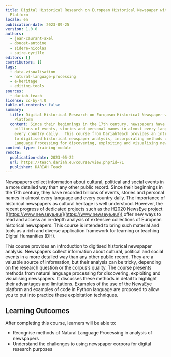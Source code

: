 ```yaml
---
title: Digital Historical Research on European Historical Newspaper with NewsEye
  Platform
locale: en
publication-date: 2023-09-25
version: 1.0.0
authors:
  - jean-caurant-axel
  - doucet-antoine
  - sidere-nicolas
  - suire-cyrille
editors: []
contributors: []
tags:
  - data-visualisation
  - natural-language-processing
  - e-heritage
  - editing-tools
sources:
  - dariah-teach
license: cc-by-4.0
table-of-contents: false
summary:
  title: Digital Historical Research on European Historical Newspaper with NewsEye
    Platform
  content: Since their beginnings in the 17th century, newspapers have recorded
    billions of events, stories and personal names in almost every language and
    every country daily.  This course from DariahTeach provides an introduction
    to digitised historical newspaper analysis, incorporating methods of Natural
    Language Processing for discovering, exploiting and visualising newspapers.
content-type: training-module
remote:
  publication-date: 2023-05-22
  url: https://teach.dariah.eu/course/view.php?id=71
  publisher: DARIAH Teach
---
```

Newspapers collect information about cultural, political and social events in a more detailed way than any other public record. Since their beginnings in the 17th century, they have recorded billions of events, stories and personal names in almost every language and every country daily. The importance of historical newspapers as cultural heritage is well understood. However, the recent progress of dedicated projects such as the H2020 NewsEye project ([https://www.newseye.eu/](https://www.newseye.eu/)) offer new ways to read and access an in-depth analysis of extensive collections of European historical newspapers. This course is intended to bring such material and tools as a rich and diverse application framework for learning or teaching Digital Humanities (DH).

This course provides an introduction to digitised historical newspaper analysis. Newspapers collect information about cultural, political and social events in a more detailed way than any other public record. They are a valuable source of information, but their analysis can be tricky, depending on the research question or the corpus’s quality. The course presents methods from natural language processing for discovering, exploiting and visualising newspapers. It discusses these methods in detail to highlight their advantages and limitations. Examples of the use of the NewsEye platform and examples of code in Python language are proposed to allow you to put into practice these exploitation techniques.

## L﻿earning Outcomes

A﻿fter completing this course, learners will be able to:

* R﻿ecognise methods of Natural Language Processing in analysis of newspapers
* U﻿nderstand the challenges to using newspaper corpora for digital research purposes

<ExternalResource title="Interested in learning more?" subtitle="Check out &#x22;Digital Historical Research on European Historical Newspaper with NewsEye Platform&#x22;" url="https://teach.dariah.eu/course/view.php?id=71" />
